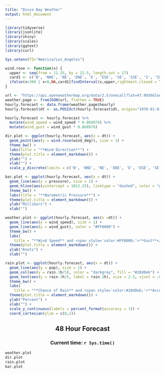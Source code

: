 ```yaml
---
title: "Disco Bay Weather"
output: html_document
---
```


<style type="text/css">
h1.title {
  text-align: center;
}
</style>


```r
library(tidyverse)
library(jsonlite)
library(shiny)
library(scales)
library(ggtext)
library(curl)
```

```r
Sys.setenv(TZ="America/Los_Angeles")

wind.rose <- function(x) {
  upper <- seq(from = 11.25, by = 22.5, length.out = 17)
  card1 <- c('N', 'NNE', 'NE', 'ENE', 'E', 'ESE', 'SE', 'SSE', 'S', 'SSW', 'SW', 'WSW', 'W', 'WNW', 'NW', 'NNW', 'N')
  ifelse(x>360 | x<0,NA,card1[findInterval(x,upper,rightmost.closed = T)+1])
}

url <- "https://api.openweathermap.org/data/2.5/onecall?lat=47.9936&lon=-122.88248&exclude=minutely&units=imperial&appid=8d5cf85099c375dcad074eff91b0d5d9"
weather.page <- fromJSON(url, flatten = TRUE)
hourly.forecast <- data.frame(weather.page$hourly)
hourly.forecast$dt <- as.POSIXct(hourly.forecast$dt, origin="1970-01-01")

hourly.forecast <- hourly.forecast %>%
  mutate(wind_speed = wind_speed * 0.868976) %>%
  mutate(wind_gust = wind_gust * 0.868976)

dir.plot <- ggplot(hourly.forecast, aes(x = dt)) + 
  geom_point(aes(y = wind.rose(wind_deg)), size = 1) +
  theme_bw() +
  labs(title = "**Wind Direction**") +
  theme(plot.title = element_markdown()) +
  ylab("") +
  xlab("") +
  scale_y_discrete(limits = c('N', 'NNE', 'NE', 'ENE', 'E', 'ESE', 'SE', 'SSE', 'S', 'SSW', 'SW', 'WSW', 'W', 'WNW', 'NW', 'NNW', 'N'))

bar.plot <- ggplot(hourly.forecast, aes(x = dt)) + 
  geom_line(aes(y = pressure), size = 1) +
  geom_hline(aes(yintercept = 1013.25), linetype = "dashed", color = "gray") +
  theme_bw() +
  labs(title = "**Barometric Pressure**") +
  theme(plot.title = element_markdown()) +
  ylab("Millibars") +
  xlab("")  

weather.plot <- ggplot(hourly.forecast, aes(x =dt)) + 
  geom_line(aes(y = wind_speed), size = 1) +
  geom_line(aes(y = wind_gust), color = "#FF0000") +
  theme_bw() +
  labs(
    title = "**Wind Speed** and <span style='color:#FF0000;'>**Gust**</span></span>") +
  theme(plot.title = element_markdown()) +
  ylab("Knots") +
  xlab("")

rain.plot <- ggplot(hourly.forecast, aes(x = dt)) +
  geom_line(aes(y = pop), size = 1) +
  geom_col(aes(y = rain.1h/5), color = "darkgrey", fill = "#28d0eb") +
  geom_text(aes(y = rain.1h/5, label = rain.1h), size = 2.5, vjust = -0.5) +
  theme_bw() +
  labs(
    title = "**Chance of Rain** and <span style='color:#28d0eb;'>**Accumulation**</span></span> (mm/hr)") +
  theme(plot.title = element_markdown()) +
  ylab("Percent") + 
  xlab("") +
  scale_y_continuous(labels = percent_format(accuracy = 1)) +
  coord_cartesian(ylim = c(0,1))
```

<center><h2> **48 Hour Forecast**</h2></center>
<center><h3> **Current time: `r Sys.time()`**</h3></center>


```r
weather.plot
dir.plot
rain.plot
bar.plot
```